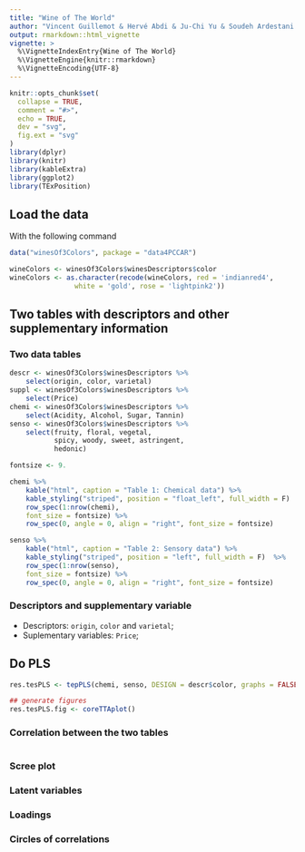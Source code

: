 ```yaml
---
title: "Wine of The World"
author: "Vincent Guillemot & Hervé Abdi & Ju-Chi Yu & Soudeh Ardestani Khoubrouy"
output: rmarkdown::html_vignette
vignette: >
  %\VignetteIndexEntry{Wine of The World}
  %\VignetteEngine{knitr::rmarkdown}
  %\VignetteEncoding{UTF-8}
---
```


```r
knitr::opts_chunk$set(
  collapse = TRUE,
  comment = "#>",
  echo = TRUE, 
  dev = "svg",
  fig.ext = "svg"
)
library(dplyr)
library(knitr)
library(kableExtra)
library(ggplot2)
library(TExPosition)
```

## Load the data

With the following command

```r
data("winesOf3Colors", package = "data4PCCAR")
```

```r
wineColors <- winesOf3Colors$winesDescriptors$color
wineColors <- as.character(recode(wineColors, red = 'indianred4', 
                white = 'gold', rose = 'lightpink2'))
```

## Two tables with descriptors and other supplementary information

### Two data tables {.smaller}

```r
descr <- winesOf3Colors$winesDescriptors %>% 
    select(origin, color, varietal)
suppl <- winesOf3Colors$winesDescriptors %>% 
    select(Price)
chemi <- winesOf3Colors$winesDescriptors %>% 
    select(Acidity, Alcohol, Sugar, Tannin)
senso <- winesOf3Colors$winesDescriptors %>% 
    select(fruity, floral, vegetal, 
           spicy, woody, sweet, astringent, 
           hedonic)
```

```r
fontsize <- 9.

chemi %>%
    kable("html", caption = "Table 1: Chemical data") %>%
    kable_styling("striped", position = "float_left", full_width = F)  %>%
    row_spec(1:nrow(chemi), 
    font_size = fontsize) %>%
    row_spec(0, angle = 0, align = "right", font_size = fontsize)

senso %>%
    kable("html", caption = "Table 2: Sensory data") %>%
    kable_styling("striped", position = "left", full_width = F)  %>%
    row_spec(1:nrow(senso), 
    font_size = fontsize) %>%
    row_spec(0, angle = 0, align = "right", font_size = fontsize)

```

### Descriptors and supplementary variable {.smaller}

* Descriptors: `origin`, `color` and `varietal`;
* Suplementary variables: `Price`;
 
## Do PLS

```r
res.tesPLS <- tepPLS(chemi, senso, DESIGN = descr$color, graphs = FALSE)

## generate figures
res.tesPLS.fig <- coreTTAplot()
```

### Correlation between the two tables

```r

```


### Scree plot

### Latent variables

### Loadings

### Circles of correlations

